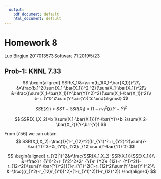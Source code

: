 ```yaml
---
  output:
    pdf_document: default
    html_document: default
---
```

# Homework 8
Luo Bingjun 2017013573 Software 71
2019/5/23

## Prob-1: KNNL 7.33
$$
\begin{aligned}
SSR(X_1)&=\sum(b_1(X_1-\bar{X_1}))^2\\
&=\frac{b_1^2(\sum(X_1-\bar{X_1})^2)^2}{\sum(X_1-\bar{X_1})^2}\\
&=\frac{(\sum(X_1-\bar{X_1}(Y-\bar{Y})^2)^2}{\sum(X_1-\bar{X_1})^2}\\
&=r_{Y1}^2\sum(Y-\bar{Y})^2
\end{aligned}
$$

$$
SSE(X_1)=SST-SSR(X_1)=(1-r_{Y1}^2)\sum(Y-\bar{Y})^2
$$

$$
SSR(X_1,X_2)=b_1\sum(X_1-\bar{X_1})(Y-\bar{Y})+b_2\sum(X_2-\bar{X_2})(Y-\bar{Y})
$$

From (7.56) we can obtain
$$
SSR(X_1,X_2)=\frac{1}{1-r_{12}^2}((r_{Y1}^2+r_{Y2}^2)\sum(Y-\bar{Y})^2+2r_{Y1}r_{Y2}r_{12}\sum(Y-\bar{Y})^2)
$$

$$
\begin{aligned}
r_{Y2|1}^2&=\frac{SSR(X_1,X_2)-SSR(X_1)}{SSE(X_1)}\\
&=\frac{(r_{Y1}^2+r_{Y2}^2+2r_{Y1}r_{Y2}r_{12}-r_{Y1}^2(1-r_{12}^2))\sum(Y-\bar{Y})^2}{(1-r_{Y1}^2)(1-r_{12}^2)\sum(Y-\bar{Y})^2}\\
&=\frac{(r_{Y2}-r_{12}r_{Y1})^2}{(1-r_{Y1}^2)(1-r_{12}^2)}
\end{aligned}
$$